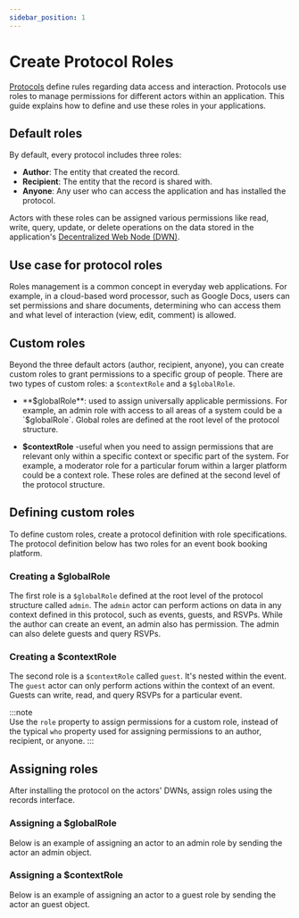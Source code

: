 ```yaml
---
sidebar_position: 1
---
```



# Create Protocol Roles

[Protocols](http://developer.tbd.website/docs/web5/learn/protocols) define rules regarding data access and interaction. Protocols use roles to manage permissions for different actors within an application. This guide explains how to define and use these roles in your applications.

## Default roles
By default, every protocol includes three roles: 
- **Author**: The entity that created the record.
- **Recipient**: The entity that the record is shared with.
- **Anyone**: Any user who can access the application and has installed the protocol.

Actors with these roles can be assigned various permissions like read, write, query, update, or delete operations on the data stored in the application's [Decentralized Web Node (DWN)](https://developer.tbd.website/docs/web5/learn/decentralized-web-nodes/).

## Use case for protocol roles

Roles management is a common concept in everyday web applications. For example, in a cloud-based word processor, such as Google Docs, users can set permissions and share documents, determining who can access them and what level of interaction (view, edit, comment) is allowed.

## Custom roles

Beyond the three default actors (author, recipient, anyone), you can create custom roles to grant permissions to a specific group of people. There are two types of custom roles: a `$contextRole` and a `$globalRole`. 

- **$globalRole**:  used to assign universally applicable permissions. For example, an admin role with access to all areas of a system could be a `$globalRole`. Global roles are defined at the root level of the protocol structure. 

- **$contextRole** -useful when you need to assign permissions that are relevant only within a specific context or specific part of the system. For example, a moderator role for a particular forum within a larger platform could be a context role. These roles are defined at the second level of the protocol structure.

## Defining custom roles
To define custom roles, create a protocol definition with role specifications. The protocol definition below has two roles for an event book booking platform.

### Creating a $globalRole
The first role is a `$globalRole` defined at the root level of the protocol structure called `admin`. The `admin` actor can perform actions on data in any context defined in this protocol, such as events, guests, and RSVPs. While the author can create an event, an admin also has permission. The admin can also delete guests and query RSVPs.

### Creating a $contextRole
The second role is a `$contextRole` called `guest`. It's nested within the event. The `guest` actor can only perform actions within the context of an event. Guests can write, read, and query RSVPs for a particular event. 

:::note  
Use the `role` property to assign permissions for a custom role, instead of the typical `who` property used for assigning permissions to an author, recipient, or anyone.
:::

<CodeSnippet functionName="eventBookingProtocolDefinitionWithRoles" />

## Assigning roles
After installing the protocol on the actors' DWNs, assign roles using the records interface.

### Assigning a $globalRole
Below is an example of assigning an actor to an admin role by sending the actor an admin object.
<CodeSnippet functionName="assignGlobalRole" />

### Assigning a $contextRole
Below is an example of assigning an actor to a guest role by sending the actor an guest object.
<CodeSnippet functionName="assignContextRole" />


